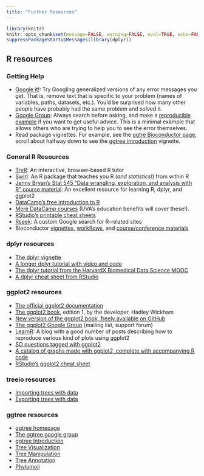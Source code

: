 ```yaml
---
title: "Further Resources"
---
```


```r
library(knitr)
knitr::opts_chunk$set(message=FALSE, warning=FALSE, eval=TRUE, echo=FALSE)
suppressPackageStartupMessages(library(dplyr))
```

## R resources

### Getting Help

- [Google it!](http://lmgtfy.com/?q=R+Error+in+library+there+is+no+package+called): Try Googling generalized versions of any error messages you get. That is, remove text that is specific to your problem (names of variables, paths, datasets, etc.). You'd be surprised how many other people have probably had the same problem and solved it.
- [Google Group](https://groups.google.com/forum/#!forum/bioc-ggtree): Always search before asking, and make a [reproducible example](https://gist.github.com/talonsensei/e1fad082657054207f249ec98f0920eb) if you want to get useful advice. This is a minimal example that allows others who are trying to help you to see the error themselves.
- Read package vignettes. For example, see the [ggtre Bioconductor page](https://bioconductor.org/packages/release/bioc/html/ggtree.html), scroll about halfway down to see the [ggtree introduction](https://bioconductor.org/packages/release/bioc/vignettes/ggtree/inst/doc/ggtree.html) vignette.

### General R Resources

- [TryR](http://tryr.codeschool.com/): An interactive, browser-based R tutor
- [Swirl](http://swirlstats.com/): An R package that teaches you R (_and statistics!_) from within R
- [Jenny Bryan's Stat 545 "Data wrangling, exploration, and analysis with R" course material](https://stat545-ubc.github.io/): An excellent resource for learning R, dplyr, and ggplot2
- [DataCamp's free introduction to R](https://www.datacamp.com/courses/free-introduction-to-r)
- [More DataCamp courses](https://www.datacamp.com/courses) (UVA's education benefits will cover these!).
- [RStudio's printable cheat sheets](https://www.rstudio.com/resources/cheatsheets/)
- [Rseek](http://rseek.org/): A custom Google search for R-related sites
- Bioconductor [vignettes](https://www.bioconductor.org/help/package-vignettes/), [workflows](https://www.bioconductor.org/help/workflows/), and [course/conference materials](https://www.bioconductor.org/help/course-materials/)

### dplyr resources

- [The dplyr vignette](https://cran.rstudio.com/web/packages/dplyr/vignettes/introduction.html)
- [A longer dplyr tutorial with video and code](http://www.dataschool.io/dplyr-tutorial-for-faster-data-manipulation-in-r/)
- [The dplyr tutorial from the HarvardX Biomedical Data Science MOOC](http://genomicsclass.github.io/book/pages/dplyr_tutorial.html)
- [A dplyr cheat sheet from RStudio](https://www.rstudio.com/wp-content/uploads/2015/02/data-wrangling-cheatsheet.pdf)

### ggplot2 resources

- [The official ggplot2 documentation](http://docs.ggplot2.org/)
- [The ggplot2 book](http://amzn.to/1akjqsR), edition 1, by the developer, Hadley Wickham
- [New version of the ggplot2 book, freely available on GitHub](https://github.com/hadley/ggplot2-book)
- [The ggplot2 Google Group](https://groups.google.com/d/forum/ggplot2) (mailing list, support forum)
- [LearnR](http://learnr.wordpress.com/): A blog with a good number of posts describing how to reproduce various kind of plots using ggplot2
- [SO questions tagged with ggplot2](http://stackoverflow.com/questions/tagged/ggplot2)
- [A catalog of graphs made with ggplot2, complete with accompanying R code](http://shinyapps.stat.ubc.ca/r-graph-catalog/)
- [RStudio's ggplot2 cheat sheet](https://www.rstudio.com/wp-content/uploads/2015/05/ggplot2-cheatsheet.pdf)

### treeio resources

- [Importing trees with data](https://bioconductor.org/packages/release/bioc/vignettes/treeio/inst/doc/Importer.html)
- [Exporting trees with data](https://bioconductor.org/packages/release/bioc/vignettes/treeio/inst/doc/Exporter.html)

### ggtree resources

- [ggtree homepage](https://guangchuangyu.github.io/software/ggtree/)
- [The ggtree google group](https://groups.google.com/forum/#!forum/bioc-ggtree)
- [ggtree Introduction](https://bioconductor.org/packages/release/bioc/vignettes/ggtree/inst/doc/ggtree.html)
- [Tree Visualization](https://bioconductor.org/packages/release/bioc/vignettes/ggtree/inst/doc/treeVisualization.html)
- [Tree Manipulation](https://bioconductor.org/packages/release/bioc/vignettes/ggtree/inst/doc/treeManipulation.html)
- [Tree Annotation](https://bioconductor.org/packages/release/bioc/vignettes/ggtree/inst/doc/treeAnnotation.html)
- [Phylomoji](https://guangchuangyu.github.io/software/ggtree/vignettes/phylomoji.html)
